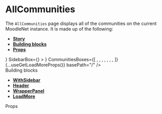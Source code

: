 

<Meta title="Pages|AllCommunities" component={AllCommunities} />

# AllCommunities

The `AllCommunities` page displays all of the communities on the current MoodleNet instance. It is made up of the following:

- **[Story](#story)**
- **[Building blocks](#modules)**
- **[Props](#props)**

<Preview>
  <Story name="AllCommunities page">
    <WithSidebar
      HeaderBox={<MainHeader {...getMainHeaderProps()} />}
      SidebarBox={<Sidebar {...useGetSidebarProps()} />}
    >
      <AllCommunities
        Header={<Header name="All Communities" />}
        CommunitiesBoxes={[
          <Community {...CommunityPreviewProps()} />,
          <Community {...CommunityPreviewProps()} />,
          <Community {...CommunityPreviewProps()} />,
          <Community {...CommunityPreviewProps()} />,
          <Community {...CommunityPreviewProps()} />,
          <Community {...CommunityPreviewProps()} />,
          <Community {...CommunityPreviewProps()} />,
        ]}
        {...useGetLoadMoreProps()}
        basePath="/"
      />
    </WithSidebar>
  </Story>
</Preview>

<div id="modules">Building blocks</div>

- **[WithSidebar](#)**
- **[Header](#)**
- **[WrapperPanel](#)**
- **[LoadMore](#)**

<div id="props">Props</div>

<Props of={AllCommunities} />
